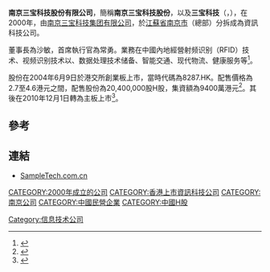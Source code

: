 '''南京三宝科技股份有限公司'''，簡稱'''南京三宝科技股份'''，以及'''三宝科技'''（'''{{lang-en|NANJING SAMPLE TECHNOLOGY COMPANY LIMITED}}'''，{{hkex|1708}}），在2000年，由[[南京三宝科技集团有限公司|南京三宝科技集团有限公司]]，於[[江蘇省|江蘇省]][[南京市|南京市]]（總部）分拆成為資訊科技公司。

董事長為沙敏，首席執行官為常勇。業務在中國內地經營射频识别（RFID）技术、视频识别技术以、数据处理技术储备、智能交通、现代物流、健康服务等<ref>{{Cite web |url=http://www.sampletech.com.cn/cn/gysb/about/3.html |title=南京三宝科技股份有限公司簡介 |access-date=2013-11-18 |archive-url=https://web.archive.org/web/20130828164703/http://www.sampletech.com.cn/cn/gysb/about/3.html |archive-date=2013-08-28 |dead-url=yes }}</ref>。

股份在2004年6月9日於港交所創業板上市，當時代碼為8287.HK。配售價格為2.7至4.6港元之間，配售股份為20,400,000股H股，集資額為9400萬港元<ref>{{Cite web |url=http://www.hkexnews.hk/listedco/listconews/GEM/2004/0602/08287/CWP199_c.pdf |title=南京三宝科技股份有限公司配售資料 |accessdate=2013-11-18 |archive-date=2015-06-10 |archive-url=https://web.archive.org/web/20150610203513/http://www.hkexnews.hk/listedco/listconews/GEM/2004/0602/08287/CWP199_c.pdf |dead-url=no }}</ref>。其後在2010年12月1日轉為主板上市<ref>{{Cite web |url=http://www.hkexnews.hk/listedco/listconews/SEHK/2010/1123/LTN20101123158_C.pdf |title=南京三宝科技股份有限公司轉板資料 |accessdate=2013-11-18 |archive-date=2015-06-10 |archive-url=https://web.archive.org/web/20150610231025/http://www.hkexnews.hk/listedco/listconews/SEHK/2010/1123/LTN20101123158_C.pdf |dead-url=no }}</ref>。

==參考==
{{REFLIST}}

==連結==
*[http://www.sampletech.com.cn SampleTech.com.cn]{{Wayback|url=http://www.sampletech.com.cn/ |date=20140215134331 }}

[[CATEGORY:2000年成立的公司|CATEGORY:2000年成立的公司]]
[[Category:信息技术公司|Category:信息技术公司]]
[[CATEGORY:香港上市資訊科技公司|CATEGORY:香港上市資訊科技公司]]
[[CATEGORY:南京公司|CATEGORY:南京公司]]
[[CATEGORY:中國民營企業|CATEGORY:中國民營企業]]
[[CATEGORY:中國H股|CATEGORY:中國H股]]